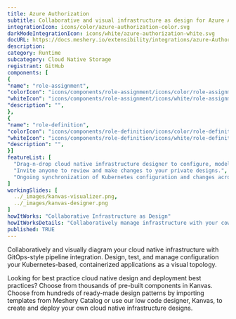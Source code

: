 ```yaml
---
title: Azure Authorization
subtitle: Collaborative and visual infrastructure as design for Azure Authorization
integrationIcon: icons/color/azure-authorization-color.svg
darkModeIntegrationIcon: icons/white/azure-authorization-white.svg
docURL: https://docs.meshery.io/extensibility/integrations/azure-Authorization
description: 
category: Runtime
subcategory: Cloud Native Storage
registrant: GitHub
components: [
{
"name": "role-assignment",
"colorIcon": "icons/components/role-assignment/icons/color/role-assignment-color.svg",
"whiteIcon": "icons/components/role-assignment/icons/white/role-assignment-white.svg",
"description": "",
},
{
"name": "role-definition",
"colorIcon": "icons/components/role-definition/icons/color/role-definition-color.svg",
"whiteIcon": "icons/components/role-definition/icons/white/role-definition-white.svg",
"description": "",
}]
featureList: [
  "Drag-n-drop cloud native infrastructure designer to configure, model, and deploy your workloads.",
  "Invite anyone to review and make changes to your private designs.",
  "Ongoing synchronization of Kubernetes configuration and changes across any number of clusters."
]
workingSlides: [
  ../_images/kanvas-visualizer.png,
  ../_images/kanvas-designer.png
]
howItWorks: "Collaborative Infrastructure as Design"
howItWorksDetails: "Collaboratively manage infrastructure with your coworkers synchronously sharing the same designs."
published: TRUE
---
```

<p>

</p>
<p>
    Collaboratively and visually diagram your cloud native infrastructure with GitOps-style pipeline integration. Design, test, and manage configuration your Kubernetes-based, containerized applications as a visual topology.
</p>
<p>
    Looking for best practice cloud native design and deployment best practices? Choose from thousands of pre-built components in Kanvas. Choose from hundreds of ready-made design patterns by importing templates from Meshery Catalog or use our low code designer, Kanvas, to create and deploy your own cloud native infrastructure designs.
</p>

